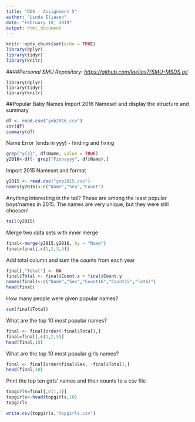 ---
title: "DDS - Assignment 5"
author: "Linda Eliasen"
date: "February 10, 2019"
output: html_document
---

```{r setup, include=FALSE}
knitr::opts_chunk$set(echo = TRUE)
library(dplyr)
library(tidyr)
library(knitr)
```
####*Personal SMU Repository: <https://github.com/laelias7/SMU-MSDS.git>*

```
library(dplyr)
library(tidyr)
library(knitr)
```

##Popular Baby Names
Import 2016 Nameset and display the structure and summary

```{r}
df <- read.csv("yob2016.csv")
str(df)
summary(df)
```

Name Error (ends in yyy) - finding and fixing

```{r }
grep("y{3}", df$Name, value = TRUE)
y2016<-df[- grep("Fionayyy", df$Name),]
```

Import 2015 Nameset and format

```{r }
y2015 <- read.csv("yob2015.csv")
names(y2015)<-c("Name","Sex","Count")
```

Anything interesting in the tail?
These are among the least popular boys'names in 2015.  The names are very unique, but they were still choosen!

```{r}
tail(y2015)
```

Merge two data sets with inner merge

```{r}
final<-merge(y2015,y2016, by = "Name")
final=final[,c(1,2,3,5)]
```

Add total column and sum the counts from each year

```{r}
final[,"Total"] <- NA
final$Total <- final$Count.x + final$Count.y 
names(final)<-c("Name","Sex","Count16","Count15","Total")
head(final)

```

How many people were given popular names?

```{r}
sum(final$Total)
```


What are the top 10 most popular names?

```{r}
final <- final[order(-final$Total),]
final=final[,c(1,2,5)]
head(final,10)
```

What are the top 10 most popular girls names?

```{r}
final <- final[order(final$Sex, -final$Total),] 
head(final,10)
```

Print the top ten girls' names and their counts to a csv file

```{r}
topgirls=final[,c(1,3)]
topgirls<-head(topgirls,10)
topgirls

write.csv(topgirls,'topgirls.csv')
```